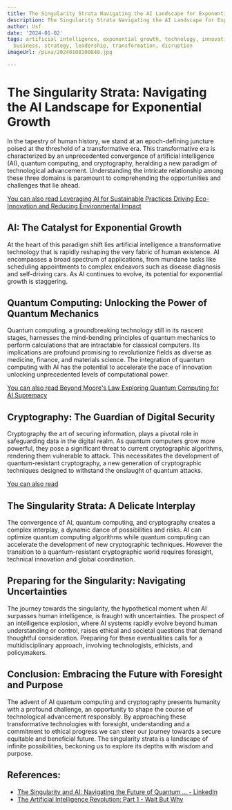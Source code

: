 ```yaml
---
title: The Singularity Strata Navigating the AI Landscape for Exponential Growth
description: The Singularity Strata Navigating the AI Landscape for Exponential Growth
author: Usf
date: '2024-01-02'
tags: artificial intelligence, exponential growth, technology, innovation, future,
  business, strategy, leadership, transformation, disruption
imageUrl: /pixa/20240108100840.jpg

---
```

# The Singularity Strata: Navigating the AI  Landscape for Exponential Growth

In  the tapestry of human history, we stand  at an epoch-defining juncture poised at the threshold of a transformative era. This transformative era is characterized by an unprecedented convergence  of artificial intelligence (AI), quantum computing,  and cryptography, heralding a  new paradigm of technological advancement. Understanding the intricate relationship among these three domains is paramount to comprehending the opportunities and challenges that lie ahead.

[You can also read  Leveraging AI  for Sustainable Practices Driving Eco-Innovation and Reducing Environmental Impact](Leveraging%20AI%20for%20Sustainable%20Practices%20Driving%20Eco-Innovation%20and%20Reducing%20Environmental%20Impact)


## AI: The Catalyst for Exponential Growth

At the heart of this paradigm shift lies artificial intelligence a transformative technology that is rapidly reshaping the  very fabric of human existence. AI encompasses a broad spectrum of applications, from  mundane tasks like scheduling appointments  to complex endeavors such as disease diagnosis and self-driving cars.  As AI continues to evolve, its potential  for exponential growth is  staggering.

##  Quantum Computing: Unlocking  the Power of Quantum Mechanics

Quantum computing, a groundbreaking  technology still in its nascent stages, harnesses the mind-bending principles of quantum mechanics to  perform calculations that are intractable for classical computers. Its implications  are profound promising to revolutionize fields as diverse as medicine, finance, and materials  science. The integration of  quantum computing with AI has the  potential to accelerate the pace of innovation unlocking unprecedented levels of computational power.

[You can also read Beyond Moore's Law Exploring Quantum Computing for AI Supremacy](Beyond%20Moore%27s%20Law%20Exploring%20Quantum%20Computing%20for%20AI%20Supremacy)


## Cryptography: The Guardian of  Digital Security

Cryptography the art of securing information, plays a pivotal role in  safeguarding  data in the digital  realm.  As quantum computers  grow more powerful,  they pose a significant threat to current cryptographic algorithms, rendering them vulnerable to attack. This necessitates the development of quantum-resistant cryptography, a new generation of cryptographic techniques designed to withstand the onslaught of  quantum attacks.

[You can also read ]()


## The  Singularity Strata: A Delicate Interplay

The convergence of AI, quantum computing,  and cryptography creates a complex interplay, a  dynamic dance of possibilities and risks. AI can optimize quantum computing algorithms while quantum computing can accelerate the development of new  cryptographic techniques. However the  transition to a quantum-resistant cryptographic world requires foresight, technical innovation and global coordination.

## Preparing for the Singularity: Navigating Uncertainties

The journey  towards  the singularity,  the hypothetical moment  when  AI surpasses human intelligence, is fraught with uncertainties. The  prospect of an intelligence  explosion, where AI systems rapidly evolve beyond human understanding or control, raises ethical and societal questions that demand thoughtful consideration. Preparing for these eventualities calls  for a multidisciplinary approach, involving technologists, ethicists, and policymakers.

## Conclusion:  Embracing the Future with Foresight and Purpose

The advent of AI quantum computing and  cryptography presents humanity with a  profound challenge, an opportunity to shape the course of technological advancement responsibly. By approaching these transformative technologies with foresight, understanding and a  commitment to ethical progress we can steer our journey towards a secure equitable and beneficial future. The singularity strata is  a landscape of infinite possibilities, beckoning us to explore its depths with  wisdom and purpose.

## References:
- [The Singularity and AI: Navigating the Future of Quantum ... - LinkedIn](https://www.linkedin.com/pulse/singularity-ai-navigating-future-quantum-computing-mark-akins-xu1ve?trk=article-ssr-frontend-pulse_more-articles_related-content-card)
- [The Artificial Intelligence Revolution: Part 1 - Wait But Why](https://waitbutwhy.com/2015/01/artificial-intelligence-revolution-1.html)
